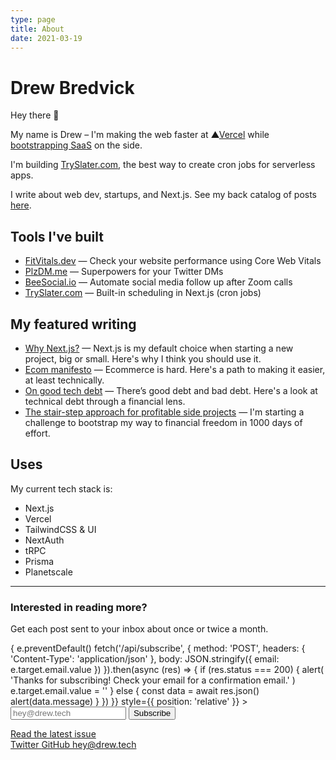 ```yaml
---
type: page
title: About
date: 2021-03-19
---
```


<h1>Drew Bredvick</h1>

Hey there 👋

My name is Drew – I'm making the web faster at ▲[Vercel](/posts/vercel) while [bootstrapping SaaS](/posts/bootstrap-1000) on the side.

I'm building [TrySlater.com](https://tryslater.com), the best way to create cron jobs for serverless apps.

I write about web dev, startups, and Next.js. See my back catalog of posts [here](/posts).

## Tools I've built

- [FitVitals.dev](http://fitvitals.dev) — Check your website performance using Core Web Vitals
- [PlzDM.me](http://plzdm.me) — Superpowers for your Twitter DMs
- [BeeSocial.io](https://beesocial.io) — Automate social media follow up after Zoom calls
- [TrySlater.com](https://tryslater.com) — Built-in scheduling in Next.js (cron jobs)

## My featured writing

- [Why Next.js?](/posts/why-nextjs) — Next.js is my default choice when starting a new project, big or small. Here's why I think you should use it.
- [Ecom manifesto](/posts/ecom-manifesto) — Ecommerce is hard. Here's a path to making it easier, at least technically.
- [On good tech debt](/posts/on-good-tech-debt) — There’s good debt and bad debt. Here's a look at technical debt through a financial lens.
- [The stair-step approach for profitable side projects](/posts/bootstrap-1000) — I'm starting a challenge to bootstrap my way to financial freedom in 1000 days of effort.

## Uses

My current tech stack is:

- Next.js
- Vercel
- TailwindCSS & UI
- NextAuth
- tRPC
- Prisma
- Planetscale

---

<div>
  <div
    style={{
      display: 'block',
      border: '.5px solid #bfdbfe',
      padding: '12px',
      borderRadius: '4px',
      marginTop: '12px'
    }}
  >
    <h3  style={{ margin: '0px', marginBottom: '4px', padding: '0px' }}>
      Interested in reading more?
    </h3>
    <p style={{ margin: '0px', padding: '0px', marginBottom: '16px' }}>
      Get each post sent to your inbox about once or twice a month.
    </p>
    <form
      onSubmit={(e) => {
        e.preventDefault()
        fetch('/api/subscribe', {
          method: 'POST',
          headers: {
            'Content-Type': 'application/json'
          },
          body: JSON.stringify({
            email: e.target.email.value
          })
        }).then(async (res) => {
          if (res.status === 200) {
            alert(
              'Thanks for subscribing! Check your email for a confirmation email.'
            )
            e.target.email.value = ''
          } else {
            const data = await res.json()
            alert(data.message)
          }
        })
      }}
      style={{ position: 'relative' }}
    >
      <input
        name="email"
        placeholder="hey@drew.tech"
        className=""
        style={{
          border: '1px solid #e5e7eb',
          padding: '0.4rem',
          width: '50%',
          borderRadius: '4px',
          width: '100%'
        }}
        type="email"
      />
      <button
        type="submit"
        className="text-gray-400
                hover:text-gray-500
                dark:text-gray-300
                dark:hover:text-gray-200
                bg-gray-200
                hover:bg-gray-300
                dark:bg-gray-600
                dark:hover:bg-gray-700"
        style={{
          display: 'flex',
          alignItems: 'center',
          justifyItems: 'center',
          position: 'absolute',
          right: 6,
          top: 6,
          paddingTop: '6px',
          paddingRight: '12px',
          paddingBottom: '6px',
          paddingLeft: '12px',
          fontWeight: 'bold',
          height: '2rem',
          borderRadius: '4px'
        }}
      >
        Subscribe
      </button>
    </form>
    <div >
      <a href="https://signup.drew.tech/" className="
                select-none
                transition-colors
                text-sm
                text-gray-400
                hover:text-gray-500
                dark:text-gray-300
                dark:hover:text-gray-200
                bg-gray-200
                hover:bg-gray-300
                dark:bg-gray-600
                dark:hover:bg-gray-700
              " target="_blank">
        Read the latest issue
      </a>
    </div>
  </div>

  <div>
    <a
      href="https://twitter.com/dbredvick"
      className="umami--click--twitter-link"
    >
      Twitter
    </a>
    <a
      className="umami--click--github-link"
      href="https://github.com/dbredvick"
    >
      GitHub
    </a>
    <a className="umami--click--email-link" href="mailto:hey@drew.tech">
      hey@drew.tech
    </a>
  </div>
</div>

